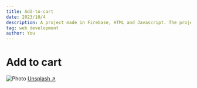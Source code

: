 ```yaml
---
title: Add-to-cart
date: 2023/10/4
description: A project made in Firebase, HTML and Javascript. The project is a shopping list that can be shared between two or more users.
tag: web development
author: You
---
```


# Add to cart


<Image
  src="/images/photo2.jpg"
  alt="Photo"
  width={1125}
  height={750}
  priority
  className="next-image"
/>
[Unsplash ↗ ](https://unsplash.com/photos/WeYamle9fDM)